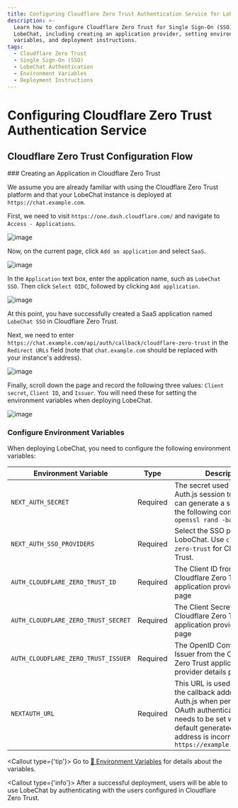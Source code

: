 ```yaml
---
title: Configuring Cloudflare Zero Trust Authentication Service for LobeChat
description: >-
  Learn how to configure Cloudflare Zero Trust for Single Sign-On (SSO) for
  LobeChat, including creating an application provider, setting environment
  variables, and deployment instructions.
tags:
  - Cloudflare Zero Trust
  - Single Sign-On (SSO)
  - LobeChat Authentication
  - Environment Variables
  - Deployment Instructions
---
```


# Configuring Cloudflare Zero Trust Authentication Service

## Cloudflare Zero Trust Configuration Flow

<Steps>
### Creating an Application in Cloudflare Zero Trust

We assume you are already familiar with using the Cloudflare Zero Trust platform and that your LobeChat instance is deployed at `https://chat.example.com`.

First, we need to visit `https://one.dash.cloudflare.com/` and navigate to `Access - Applications`.

![image](https://github.com/user-attachments/assets/4d671a7c-5d94-4c4b-b4fd-71a5a0e9d227)

Now, on the current page, click `Add an application` and select `SaaS`.

![image](https://github.com/user-attachments/assets/3da4c8c4-88c6-40a9-8005-6a0a44aa3b1f)

In the `Application` text box, enter the application name, such as `LobeChat SSO`. Then click `Select OIDC`, followed by clicking `Add application`.

![image](https://github.com/user-attachments/assets/16cd9aef-c87b-48a4-95c0-b666082e7515)

At this point, you have successfully created a SaaS application named `LobeChat SSO` in Cloudflare Zero Trust.

Next, we need to enter `https://chat.example.com/api/auth/callback/cloudflare-zero-trust` in the `Redirect URLs` field (note that `chat.example.com` should be replaced with your instance's address).

![image](https://github.com/user-attachments/assets/433fdce4-0af5-417f-b80d-163c2d4f02f6)

Finally, scroll down the page and record the following three values: `Client secret`, `Client ID`, and `Issuer`. You will need these for setting the environment variables when deploying LobeChat.

![image](https://github.com/user-attachments/assets/2dd3cde5-fa0d-4f52-b82b-28d9e89379a0)

### Configure Environment Variables

When deploying LobeChat, you need to configure the following environment variables:

| Environment Variable | Type | Description |
| --- | --- | --- |
| `NEXT_AUTH_SECRET` | Required | The secret used to encrypt Auth.js session tokens. You can generate a secret using the following command: `openssl rand -base64 32` |
| `NEXT_AUTH_SSO_PROVIDERS` | Required | Select the SSO provider for LoboChat. Use `cloudflare-zero-trust` for Cloudflare Zero Trust. |
| `AUTH_CLOUDFLARE_ZERO_TRUST_ID` | Required | The Client ID from the Cloudflare Zero Trust application provider details page |
| `AUTH_CLOUDFLARE_ZERO_TRUST_SECRET` | Required | The Client Secret from the Cloudflare Zero Trust application provider details page |
| `AUTH_CLOUDFLARE_ZERO_TRUST_ISSUER` | Required | The OpenID Configuration Issuer from the Cloudflare Zero Trust application provider details page |
| `NEXTAUTH_URL` | Required | This URL is used to specify the callback address for Auth.js when performing OAuth authentication. It only needs to be set when the default generated redirect address is incorrect. `https://example.com/api/auth` |

  <Callout type={'tip'}>
    Go to  [📘 Environment Variables](/docs/self-hosting/environment-variable#Cloudflare%20Zero%20Trust) for details about the variables.

</Callout>
</Steps>

<Callout type={'info'}>
  After a successful deployment, users will be able to use LobeChat by authenticating with the users
  configured in Cloudflare Zero Trust.
</Callout>
